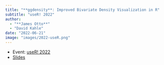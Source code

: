 ```yaml
---
title: "**ggdensity**: Improved Bivariate Density Visualization in R"
subtitle: "useR! 2022"
author: 
  - "**James Otto**"
  - "David Kahle"
date: "2022-06-21"
image: "images/2022-useR.png"
---
```


-   Event: [useR! 2022](https://user2022.r-project.org/){target="_blank" rel="noopener noreferrer"}
-   [Slides](slides/2022-useR.pdf){target="_blank" rel="noopener noreferrer"}

<object data= "slides/2022-useR.pdf#view=FitV&toolbar=0" width="100%" height="500">  </object>

